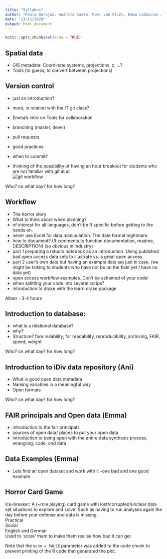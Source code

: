 ```yaml
---
title: "Syllabus"
author: "Paola Barajas, Anahita Kazem, Roel van Klink, Emma Ladouceur, Alban Sagouis"
date: "13/11/2020"
output: html_document
---
```


```r
knitr::opts_chunk$set(echo = TRUE)
```

## Spatial data
 - GIS metadata: Coordinate systems, projections, z, ...?
 - Tools (to guess, to convert between projections)

## Version control
 - just an introduction?
 - more, in relation with the IT git class?
 - Emma's intro on Tools for collaboration
 - branching (master, devel)
 - pull requests
 - good practices
 - when to commit?

 - thinking of the possibility of having an hour breakout for students who are not familiar with git at all.  
 ![git workflow](git-workflow.png)

Who? on what day? for how long?

## Workflow
 - The horror story
 - What to think about when planning?
 - of interest for all languages, don't be R specific before getting to the hands on.
 - never use Excel for data manipulation. The date format nightmare.
 - how to document? (R comments to function documentation, readme, DESCRIPTION) (so obvious in industry)
 - part 1 preparing a rstudio notebook as an introduction. Using published bad open access data sets to illustrate vs. a great open access.
 - part 2 user's own data but having an example data set just in case. (we might be talking to students who have not be on the field yet / have no data yet)
 - open access workflow examples. Don't be ashamed of your code!
 - when splitting your code into several scrips?
 - introduction to drake with the learn drake package  

Alban - 3-4 hours

## Introduction to database:
 - what is a relational database?
 - why?
 - Structure? fore reliability, for readability, reproducibility, archiving, FAIR, speed, weight

Who? on what day? for how long?  

## Introduction to iDiv data repository (Ani)
 - What is good open data metadata
 - Naming variables in a meaningful way
 - Open formats
 
Who? on what day? for how long?  

## FAIR principals and Open data (Emma)
- introduction to the fair principals
- sources of open data/ places to put your open data
- introduction to being open with the entire data synthesis process, wrangling, code, and data

## Data Examples (Emma)
- Lets find an open dataset and work with it
-one bad and one good example

## Horror Card Game
Ice-breaker:
A (~role playing) card game with lost/corrupted/unclear data set situations to explore and solve. Such as having to run analyses again the day before your defense and data is missing.  
Practical  
Social  
English and German  
Used to 'scare' them to make them realise how bad it can get  

Note that the `echo = FALSE` parameter was added to the code chunk to prevent printing of the R code that generated the plot.  
  

  
